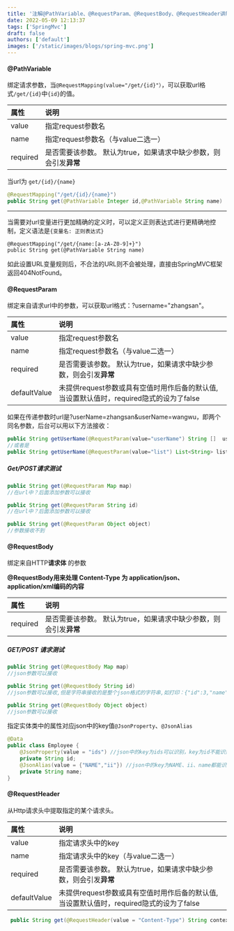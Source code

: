 ```yaml
---
title: '注解@PathVariable、@RequestParam、@RequestBody、@RequestHeader讲解'
date: 2022-05-09 12:13:37
tags: ['SpringMvc']
draft: false
authors: ['default']
images: ['/static/images/blogs/spring-mvc.png']
---
```


#### @PathVariable

绑定请求参数，当`@RequestMapping(value="/get/{id}"）`，可以获取url格式`/get/{id}`中`{id}`的值。

| 属性       | 说明                                    |
| :------- | :------------------------------------ |
| value    | 指定request参数名                          |
| name     | 指定request参数名（与value二选一）               |
| required | 是否需要该参数。 默认为true，如果请求中缺少参数，则会引发**异常** |

当url为 `get/{id}/{name}`

```java
@RequestMapping("/get/{id}/{name}")
public String get(@PathVariable Integer id,@PathVariable String name)
```

------

当需要对url变量进行更加精确的定义时，可以定义正则表达式进行更精确地控制，定义语法是`{变量名: 正则表达式}`

```
@RequestMapping("/get/{name:[a-zA-Z0-9]+}")
public String get(@PathVariable String name)
```

如此设置URL变量规则后，不合法的URL则不会被处理，直接由SpringMVC框架返回404NotFound。



#### @RequestParam

绑定来自请求url中的参数，可以获取url格式：?username="zhangsan"。

| 属性           | 说明                                       |
| :----------- | :--------------------------------------- |
| value        | 指定request参数名                             |
| name         | 指定request参数名（与value二选一）                  |
| required     | 是否需要该参数。 默认为true，如果请求中缺少参数，则会引发**异常**    |
| defaultValue | 未提供request参数或具有空值时用作后备的默认值,当设置默认值时，required隐式的设为了false |

如果在传递参数时url是?userName=zhangsan&userName=wangwu，即两个同名参数，后台可以用以下方法接收：

```java
public String getUserName(@RequestParam(value="userName") String []  userNames)
//或者是
public String getUserName(@RequestParam(value="list") List<String> list)
```

##### Get/POST请求测试

```java
public String get(@RequestParam Map map)
//在url中？后面添加参数可以接收

public String get(@RequestParam String id)
//在url中？后面添加参数可以接收

public String get(@RequestParam Object object)
//参数接收不到
```



#### @RequestBody

绑定来自HTTP**请求体** 的参数

**@RequestBody用来处理 Content-Type 为 application/json、application/xml编码的内容**

| 属性       | 说明                                    |
| :------- | :------------------------------------ |
| required | 是否需要该参数。 默认为true，如果请求中缺少参数，则会引发**异常** |

##### GET/POST 请求测试

```java
public String get(@RequestBody Map map)
//json参数可以接收

public String get(@RequestBody String id)
//json参数可以接收,但是字符串接收的是整个json格式的字符串,如打印：{"id":3,"name":"ddd"}

public String get(@RequestBody Object object)
//json参数可以接收
```



指定实体类中的属性对应json中的key值`@JsonProperty`、`@JsonAlias`

```java
@Data
public class Employee {
    @JsonProperty(value = "ids") //json中的key为ids可以识别，key为id不能识别
    private String id;
    @JsonAlias(value = {"NAME","ii"}) //json中的key为NAME、ii、name都能识别
    private String name;
}
```



#### @RequestHeader

从Http请求头中提取指定的某个请求头。

| 属性           | 说明                                       |
| :----------- | :--------------------------------------- |
| value        | 指定请求头中的key                               |
| name         | 指定请求头中的key（与value二选一）                    |
| required     | 是否需要该参数。 默认为true，如果请求中缺少参数，则会引发**异常**    |
| defaultValue | 未提供request参数或具有空值时用作后备的默认值,当设置默认值时，required隐式的设为了false |

```java
 public String get(@RequestHeader(value = "Content-Type") String contextType){}
```



